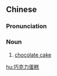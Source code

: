 ==Chinese==
{{zh-forms|type=32}}

===Pronunciation===
{{zh-pron
|m=qiǎokèlì dàngāo
|cat=n
}}

===Noun===
{{zh-noun}}

# [[chocolate cake]]

[[hu:巧克力蛋糕]]